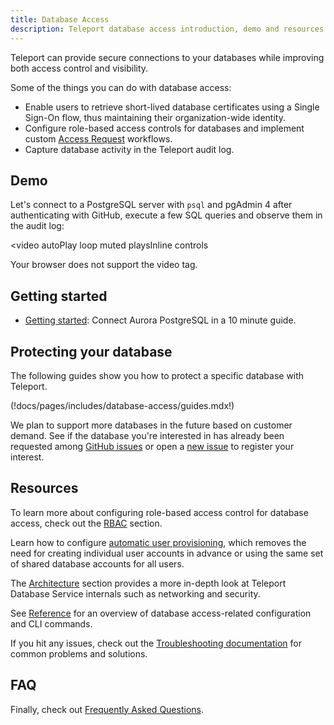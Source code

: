 ```yaml
---
title: Database Access
description: Teleport database access introduction, demo and resources.
---
```


Teleport can provide secure connections to your databases while improving both
access control and visibility.

Some of the things you can do with database access:

- Enable users to retrieve short-lived database certificates using a Single Sign-On
  flow, thus maintaining their organization-wide identity.
- Configure role-based access controls for databases and implement custom
  [Access Request](../access-controls/access-requests.mdx) workflows.
- Capture database activity in the Teleport audit log.

## Demo

Let's connect to a PostgreSQL server with `psql` and pgAdmin 4 after authenticating
with GitHub, execute a few SQL queries and observe them in the audit log:

<video
  autoPlay
  loop
  muted
  playsInline
  controls
>
  <source
    src="../../img/database-access/dbaccessdemo.mp4"
    type="video/mp4"
  />

  <source
    src="../../img/database-access/dbaccessdemo.webm"
    type="video/webm"
  />

  Your browser does not support the video tag.
</video>

## Getting started

- [Getting started](./getting-started.mdx): Connect Aurora PostgreSQL in a 10
  minute guide.

## Protecting your database

The following guides show you how to protect a specific database with Teleport.

(!docs/pages/includes/database-access/guides.mdx!)

We plan to support more databases in the future based on customer demand.  See
if the database you're interested in has already been requested among [GitHub
issues](https://github.com/gravitational/teleport/labels/database-access) or
open a [new issue](https://github.com/gravitational/teleport/issues/new/choose)
to register your interest.

## Resources

To learn more about configuring role-based access control for database access,
check out the [RBAC](./rbac.mdx) section.

Learn how to configure [automatic user
provisioning](./auto-user-provisioning.mdx), which removes the need for creating
individual user accounts in advance or using the same set of shared database
accounts for all users.

The [Architecture](./architecture.mdx) section provides a more in-depth look at
Teleport Database Service internals such as networking and security.

See [Reference](./reference.mdx) for an overview of
database access-related configuration and CLI commands.

If you hit any issues, check out the [Troubleshooting
documentation](./troubleshooting.mdx) for common problems and solutions.

## FAQ

Finally, check out [Frequently Asked Questions](./faq.mdx).
